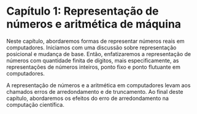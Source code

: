 # Capítulo 1: Representação de números e aritmética de máquina {#sec-aritmetica}

 Neste capítulo, abordaremos formas de representar números reais em computadores. Iniciamos com uma discussão sobre representação
 posicional e mudança de base. Então, enfatizaremos a representação de números com quantidade finita de dígitos, mais especificamente,
 as representações de números inteiros, ponto fixo e ponto flutuante em computadores.

A representação de números e a aritmética em computadores levam aos chamados erros de arredondamento e de truncamento. Ao final deste
capítulo, abordaremos os efeitos do erro de arredondamento na computação científica.
